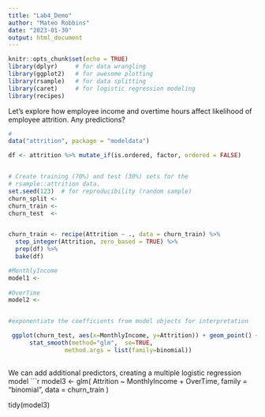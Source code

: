 ```yaml
---
title: "Lab4_Demo"
author: "Mateo Robbins"
date: "2023-01-30"
output: html_document
---
```


```r
knitr::opts_chunk$set(echo = TRUE)
library(dplyr)     # for data wrangling
library(ggplot2)   # for awesome plotting
library(rsample)   # for data splitting
library(caret)     # for logistic regression modeling
library(recipes)
```
Let's explore how employee income and overtime hours affect likelihood of employee attrition.  Any predictions?

```r
#
data("attrition", package = "modeldata")

df <- attrition %>% mutate_if(is.ordered, factor, ordered = FALSE)


# Create training (70%) and test (30%) sets for the 
# rsample::attrition data.
set.seed(123)  # for reproducibility (random sample)
churn_split <- 
churn_train <- 
churn_test  <- 
```

```r

```

```r
churn_train <- recipe(Attrition ~ ., data = churn_train) %>%
  step_integer(Attrition, zero_based = TRUE) %>%
  prep(df) %>%
  bake(df)
```


```r
#MonthlyIncome
model1 <- 
  
#OverTime
model2 <- 
```


```r



```

```r
#exponentiate the coefficients from model objects for interpretation


```

```r
 ggplot(churn_test, aes(x=MonthlyIncome, y=Attrition)) + geom_point() +
      stat_smooth(method="glm",  se=TRUE,
                method.args = list(family=binomial))
                
```



We can add additional predictors, creating a multiple logistic regression model
```r
model3 <- glm(
  Attrition ~ MonthlyIncome + OverTime,
  family = "binomial", 
  data = churn_train
  )

tidy(model3)



